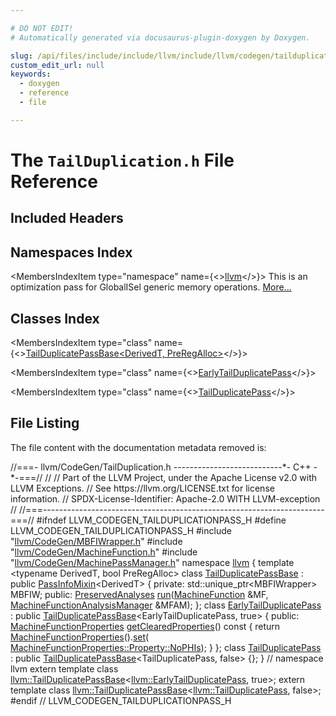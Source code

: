 ```yaml
---

# DO NOT EDIT!
# Automatically generated via docusaurus-plugin-doxygen by Doxygen.

slug: /api/files/include/include/llvm/include/llvm/codegen/tailduplication-h
custom_edit_url: null
keywords:
  - doxygen
  - reference
  - file

---
```





# The `TailDuplication.h` File Reference

<DoxygenPage pluginConfig={pluginConfig}>



## Included Headers

<IncludesList>
<IncludesListItem
  filePath="llvm/CodeGen/MBFIWrapper.h"
  permalink="/docs/api/files/include/include/llvm/include/llvm/codegen/mbfiwrapper-h"
  isLocal="true" />
<IncludesListItem
  filePath="llvm/CodeGen/MachineFunction.h"
  permalink="/docs/api/files/include/include/llvm/include/llvm/codegen/machinefunction-h"
  isLocal="true" />
<IncludesListItem
  filePath="llvm/CodeGen/MachinePassManager.h"
  permalink="/docs/api/files/include/include/llvm/include/llvm/codegen/machinepassmanager-h"
  isLocal="true" />
</IncludesList>

## Namespaces Index

<MembersIndex>

<MembersIndexItem
  type="namespace"
  name={<><a href="/docs/api/namespaces/llvm">llvm</a></>}>
This is an optimization pass for GlobalISel generic memory operations. <a href="/docs/api/namespaces/llvm/#details">More...</a>
</MembersIndexItem>

</MembersIndex>

## Classes Index

<MembersIndex>

<MembersIndexItem
  type="class"
  name={<><a href="/docs/api/classes/llvm/tailduplicatepassbase">TailDuplicatePassBase&lt;DerivedT, PreRegAlloc&gt;</a></>}>
</MembersIndexItem>

<MembersIndexItem
  type="class"
  name={<><a href="/docs/api/classes/llvm/earlytailduplicatepass">EarlyTailDuplicatePass</a></>}>
</MembersIndexItem>

<MembersIndexItem
  type="class"
  name={<><a href="/docs/api/classes/llvm/tailduplicatepass">TailDuplicatePass</a></>}>
</MembersIndexItem>

</MembersIndex>


## File Listing

The file content with the documentation metadata removed is:

<ProgramListing>

<Link id="l00001" /><CodeLine lineNumber="1"><Highlight kind="comment">//===- llvm/CodeGen/TailDuplication.h ---------------------------&#42;- C++ -&#42;-===//</Highlight><Highlight kind="normal"></Highlight></CodeLine>
<Link id="l00002" /><CodeLine lineNumber="2"><Highlight kind="normal"></Highlight><Highlight kind="comment">//</Highlight><Highlight kind="normal"></Highlight></CodeLine>
<Link id="l00003" /><CodeLine lineNumber="3"><Highlight kind="normal"></Highlight><Highlight kind="comment">// Part of the LLVM Project, under the Apache License v2.0 with LLVM Exceptions.</Highlight><Highlight kind="normal"></Highlight></CodeLine>
<Link id="l00004" /><CodeLine lineNumber="4"><Highlight kind="normal"></Highlight><Highlight kind="comment">// See https://llvm.org/LICENSE.txt for license information.</Highlight><Highlight kind="normal"></Highlight></CodeLine>
<Link id="l00005" /><CodeLine lineNumber="5"><Highlight kind="normal"></Highlight><Highlight kind="comment">// SPDX-License-Identifier: Apache-2.0 WITH LLVM-exception</Highlight><Highlight kind="normal"></Highlight></CodeLine>
<Link id="l00006" /><CodeLine lineNumber="6"><Highlight kind="normal"></Highlight><Highlight kind="comment">//</Highlight><Highlight kind="normal"></Highlight></CodeLine>
<Link id="l00007" /><CodeLine lineNumber="7"><Highlight kind="normal"></Highlight><Highlight kind="comment">//===----------------------------------------------------------------------===//</Highlight><Highlight kind="normal"></Highlight></CodeLine>
<Link id="l00008" /><CodeLine lineNumber="8"><Highlight kind="normal"></Highlight></CodeLine>
<Link id="l00009" /><CodeLine lineNumber="9"><Highlight kind="normal"></Highlight><Highlight kind="preprocessor">#ifndef LLVM&#95;CODEGEN&#95;TAILDUPLICATIONPASS&#95;H</Highlight><Highlight kind="normal"></Highlight></CodeLine>
<Link id="l00010" /><CodeLine lineNumber="10"><Highlight kind="normal"></Highlight><Highlight kind="preprocessor">#define LLVM&#95;CODEGEN&#95;TAILDUPLICATIONPASS&#95;H</Highlight><Highlight kind="normal"></Highlight></CodeLine>
<Link id="l00011" /><CodeLine lineNumber="11"><Highlight kind="normal"></Highlight></CodeLine>
<Link id="l00012" /><CodeLine lineNumber="12"><Highlight kind="normal"></Highlight><Highlight kind="preprocessor">#include &quot;<a href="/docs/api/files/include/include/llvm/include/llvm/codegen/mbfiwrapper-h">llvm/CodeGen/MBFIWrapper.h</a>&quot;</Highlight><Highlight kind="normal"></Highlight></CodeLine>
<Link id="l00013" /><CodeLine lineNumber="13"><Highlight kind="normal"></Highlight><Highlight kind="preprocessor">#include &quot;<a href="/docs/api/files/include/include/llvm/include/llvm/codegen/machinefunction-h">llvm/CodeGen/MachineFunction.h</a>&quot;</Highlight><Highlight kind="normal"></Highlight></CodeLine>
<Link id="l00014" /><CodeLine lineNumber="14"><Highlight kind="normal"></Highlight><Highlight kind="preprocessor">#include &quot;<a href="/docs/api/files/include/include/llvm/include/llvm/codegen/machinepassmanager-h">llvm/CodeGen/MachinePassManager.h</a>&quot;</Highlight><Highlight kind="normal"></Highlight></CodeLine>
<Link id="l00015" /><CodeLine lineNumber="15"><Highlight kind="normal"></Highlight></CodeLine>
<Link id="l00016" /><CodeLine lineNumber="16"><Highlight kind="normal"></Highlight><Highlight kind="keyword">namespace </Highlight><Highlight kind="normal"><a href="/docs/api/namespaces/llvm">llvm</a> &#123;</Highlight></CodeLine>
<Link id="l00017" /><CodeLine lineNumber="17"><Highlight kind="normal"></Highlight></CodeLine>
<Link id="l00018" /><CodeLine lineNumber="18"><Highlight kind="normal"></Highlight><Highlight kind="keyword">template</Highlight><Highlight kind="normal"> &lt;</Highlight><Highlight kind="keyword">typename</Highlight><Highlight kind="normal"> DerivedT, </Highlight><Highlight kind="keywordtype">bool</Highlight><Highlight kind="normal"> PreRegAlloc&gt;</Highlight></CodeLine>
<Link id="l00019" /><CodeLine lineNumber="19" lineLink="/docs/api/classes/llvm/tailduplicatepassbase"><Highlight kind="normal"></Highlight><Highlight kind="keyword">class </Highlight><Highlight kind="normal"><a href="/docs/api/classes/llvm/tailduplicatepassbase">TailDuplicatePassBase</a> : </Highlight><Highlight kind="keyword">public</Highlight><Highlight kind="normal"> <a href="/docs/api/structs/llvm/passinfomixin">PassInfoMixin</a>&lt;DerivedT&gt; &#123;</Highlight></CodeLine>
<Link id="l00020" /><CodeLine lineNumber="20"><Highlight kind="normal"></Highlight><Highlight kind="keyword">private</Highlight><Highlight kind="normal">:</Highlight></CodeLine>
<Link id="l00021" /><CodeLine lineNumber="21"><Highlight kind="normal">  std::unique&#95;ptr&lt;MBFIWrapper&gt; MBFIW;</Highlight></CodeLine>
<Link id="l00022" /><CodeLine lineNumber="22"><Highlight kind="normal"></Highlight></CodeLine>
<Link id="l00023" /><CodeLine lineNumber="23"><Highlight kind="normal"></Highlight><Highlight kind="keyword">public</Highlight><Highlight kind="normal">:</Highlight></CodeLine>
<Link id="l00024" /><CodeLine lineNumber="24"><Highlight kind="normal">  <a href="/docs/api/classes/llvm/preservedanalyses">PreservedAnalyses</a> <a href="/docs/api/classes/llvm/tailduplicatepassbase/#a0780ac5d6a2962adf46e1c611e6ca6fa">run</a>(<a href="/docs/api/classes/llvm/machinefunction">MachineFunction</a> &amp;MF,</Highlight></CodeLine>
<Link id="l00025" /><CodeLine lineNumber="25"><Highlight kind="normal">                        <a href="/docs/api/namespaces/llvm/#a064825a8817522ca733ac413a7122d36">MachineFunctionAnalysisManager</a> &amp;MFAM);</Highlight></CodeLine>
<Link id="l00026" /><CodeLine lineNumber="26"><Highlight kind="normal">&#125;;</Highlight></CodeLine>
<Link id="l00027" /><CodeLine lineNumber="27"><Highlight kind="normal"></Highlight></CodeLine>
<Link id="l00028" /><CodeLine lineNumber="28" lineLink="/docs/api/classes/llvm/earlytailduplicatepass"><Highlight kind="normal"></Highlight><Highlight kind="keyword">class </Highlight><Highlight kind="normal"><a href="/docs/api/classes/llvm/earlytailduplicatepass">EarlyTailDuplicatePass</a></Highlight></CodeLine>
<Link id="l00029" /><CodeLine lineNumber="29"><Highlight kind="normal">    : </Highlight><Highlight kind="keyword">public</Highlight><Highlight kind="normal"> <a href="/docs/api/classes/llvm/tailduplicatepassbase">TailDuplicatePassBase</a>&lt;EarlyTailDuplicatePass, true&gt; &#123;</Highlight></CodeLine>
<Link id="l00030" /><CodeLine lineNumber="30"><Highlight kind="normal"></Highlight><Highlight kind="keyword">public</Highlight><Highlight kind="normal">:</Highlight></CodeLine>
<Link id="l00031" /><CodeLine lineNumber="31" lineLink="/docs/api/classes/llvm/earlytailduplicatepass/#a70508b2cf128b6204b111917e3f047f5"><Highlight kind="normal">  <a href="/docs/api/classes/llvm/machinefunctionproperties">MachineFunctionProperties</a> <a href="/docs/api/classes/llvm/earlytailduplicatepass/#a70508b2cf128b6204b111917e3f047f5">getClearedProperties</a>()</Highlight><Highlight kind="keyword"> const </Highlight><Highlight kind="normal">&#123;</Highlight></CodeLine>
<Link id="l00032" /><CodeLine lineNumber="32"><Highlight kind="normal">    </Highlight><Highlight kind="keywordflow">return</Highlight><Highlight kind="normal"> <a href="/docs/api/classes/llvm/machinefunctionproperties">MachineFunctionProperties</a>().<a href="/docs/api/classes/llvm/machinefunctionproperties/#aa7780563d7ca260d0ae67d957b56427f">set</a>(</Highlight></CodeLine>
<Link id="l00033" /><CodeLine lineNumber="33"><Highlight kind="normal">        <a href="/docs/api/classes/llvm/machinefunctionproperties/#ad85237c6c667e4713efe8921e9c32ac1a76eece0bfd57256980609b66faaef22c">MachineFunctionProperties::Property::NoPHIs</a>);</Highlight></CodeLine>
<Link id="l00034" /><CodeLine lineNumber="34"><Highlight kind="normal">  &#125;</Highlight></CodeLine>
<Link id="l00035" /><CodeLine lineNumber="35"><Highlight kind="normal">&#125;;</Highlight></CodeLine>
<Link id="l00036" /><CodeLine lineNumber="36"><Highlight kind="normal"></Highlight></CodeLine>
<Link id="l00037" /><CodeLine lineNumber="37" lineLink="/docs/api/classes/llvm/tailduplicatepass"><Highlight kind="normal"></Highlight><Highlight kind="keyword">class </Highlight><Highlight kind="normal"><a href="/docs/api/classes/llvm/tailduplicatepass">TailDuplicatePass</a></Highlight></CodeLine>
<Link id="l00038" /><CodeLine lineNumber="38"><Highlight kind="normal">    : </Highlight><Highlight kind="keyword">public</Highlight><Highlight kind="normal"> <a href="/docs/api/classes/llvm/tailduplicatepassbase">TailDuplicatePassBase</a>&lt;TailDuplicatePass, false&gt; &#123;&#125;;</Highlight></CodeLine>
<Link id="l00039" /><CodeLine lineNumber="39"><Highlight kind="normal"></Highlight></CodeLine>
<Link id="l00040" /><CodeLine lineNumber="40"><Highlight kind="normal">&#125; </Highlight><Highlight kind="comment">// namespace llvm</Highlight><Highlight kind="normal"></Highlight></CodeLine>
<Link id="l00041" /><CodeLine lineNumber="41"><Highlight kind="normal"></Highlight></CodeLine>
<Link id="l00042" /><CodeLine lineNumber="42"><Highlight kind="normal"></Highlight><Highlight kind="keyword">extern</Highlight><Highlight kind="normal"> </Highlight><Highlight kind="keyword">template</Highlight><Highlight kind="normal"> </Highlight><Highlight kind="keyword">class </Highlight><Highlight kind="normal"><a href="/docs/api/classes/llvm/tailduplicatepassbase">llvm::TailDuplicatePassBase</a>&lt;<a href="/docs/api/classes/llvm/earlytailduplicatepass">llvm::EarlyTailDuplicatePass</a>,</Highlight></CodeLine>
<Link id="l00043" /><CodeLine lineNumber="43"><Highlight kind="normal">                                                  </Highlight><Highlight kind="keyword">true</Highlight><Highlight kind="normal">&gt;;</Highlight></CodeLine>
<Link id="l00044" /><CodeLine lineNumber="44"><Highlight kind="normal"></Highlight><Highlight kind="keyword">extern</Highlight><Highlight kind="normal"> </Highlight><Highlight kind="keyword">template</Highlight><Highlight kind="normal"> </Highlight><Highlight kind="keyword">class </Highlight><Highlight kind="normal"><a href="/docs/api/classes/llvm/tailduplicatepassbase">llvm::TailDuplicatePassBase</a>&lt;<a href="/docs/api/classes/llvm/tailduplicatepass">llvm::TailDuplicatePass</a>,</Highlight></CodeLine>
<Link id="l00045" /><CodeLine lineNumber="45"><Highlight kind="normal">                                                  </Highlight><Highlight kind="keyword">false</Highlight><Highlight kind="normal">&gt;;</Highlight></CodeLine>
<Link id="l00046" /><CodeLine lineNumber="46"><Highlight kind="normal"></Highlight></CodeLine>
<Link id="l00047" /><CodeLine lineNumber="47"><Highlight kind="normal"></Highlight><Highlight kind="preprocessor">#endif </Highlight><Highlight kind="comment">// LLVM&#95;CODEGEN&#95;TAILDUPLICATIONPASS&#95;H</Highlight><Highlight kind="normal"></Highlight></CodeLine>

</ProgramListing>

</DoxygenPage>
